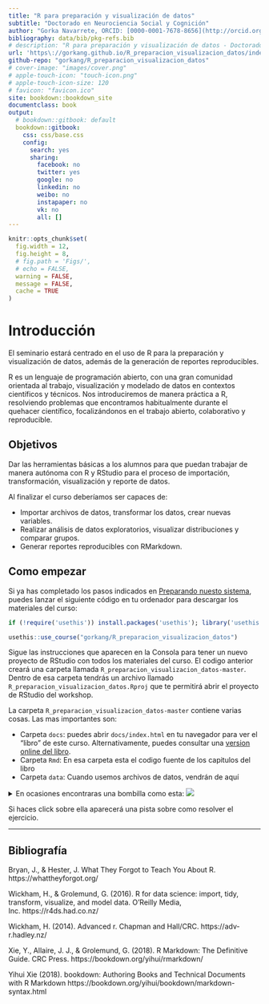```yaml
---
title: "R para preparación y visualización de datos"
subtitle: "Doctorado en Neurociencia Social y Cognición"
author: "Gorka Navarrete, ORCID: [0000-0001-7678-8656](http://orcid.org/0000-0001-7678-8656)"
bibliography: data/bib/pkg-refs.bib
# description: "R para preparación y visualización de datos - Doctorado en Neurociencia y Cognición - Facultad de Psicología - UAI"
url: 'https\://gorkang.github.io/R_preparacion_visualizacion_datos/index.html'
github-repo: "gorkang/R_preparacion_visualizacion_datos"
# cover-image: "images/cover.png"
# apple-touch-icon: "touch-icon.png"
# apple-touch-icon-size: 120
# favicon: "favicon.ico"
site: bookdown::bookdown_site
documentclass: book
output:
  # bookdown::gitbook: default
  bookdown::gitbook:
    css: css/base.css
    config:
      search: yes
      sharing:
        facebook: no
        twitter: yes
        google: no
        linkedin: no
        weibo: no
        instapaper: no
        vk: no
        all: []
---
```


```r



knitr::opts_chunk$set(
  fig.width = 12,
  fig.height = 8,
  # fig.path = 'Figs/',
  # echo = FALSE,
  warning = FALSE,
  message = FALSE,
  cache = TRUE
)

```

# Introducción {-}

El seminario estará centrado en el uso de R para la preparación y visualización de datos, además de la generación de reportes reproducibles. 

R es un lenguaje de programación abierto, con una gran comunidad orientada al trabajo, visualización y modelado de datos en contextos científicos y técnicos. Nos introduciremos de manera práctica a R, resolviendo problemas que encontramos habitualmente durante el quehacer científico, focalizándonos en el trabajo abierto, colaborativo y reproducible.


## Objetivos {-}

Dar las herramientas básicas a los alumnos para que puedan trabajar de manera autónoma con R y RStudio para el proceso de importación, transformación, visualización y reporte de datos. 

Al finalizar el curso deberíamos ser capaces de:  

* Importar archivos de datos, transformar los datos, crear nuevas variables.
* Realizar análisis de datos exploratorios, visualizar distribuciones y comparar grupos.
* Generar reportes reproducibles con RMarkdown.


## Como empezar {-}

Si ya has completado los pasos indicados en [Preparando nuesto sistema](#preparando-sistema), puedes lanzar el siguiente código en tu ordenador para descargar los materiales del curso:  

```r

if (!require('usethis')) install.packages('usethis'); library('usethis')

usethis::use_course("gorkang/R_preparacion_visualizacion_datos")

```

Sigue las instrucciones que aparecen en la Consola para tener un nuevo proyecto de RStudio con todos los materiales del curso. El codigo anterior creará una carpeta llamada `R_preparacion_visualizacion_datos-master`. Dentro de esa carpeta tendrás un archivo llamado `R_preparacion_visualizacion_datos.Rproj` que te permitirá abrir el proyecto de RStudio del workshop.  

La carpeta `R_preparacion_visualizacion_datos-master` contiene varias cosas. Las mas importantes son:  

- Carpeta `docs`: puedes abrir `docs/index.html` en tu navegador para ver el "libro" de este curso. Alternativamente, puedes consultar una [version online del libro](https://gorkang.github.io/R_preparacion_visualizacion_datos/index.html).     
- Carpeta `Rmd`: En esa carpeta esta el codigo fuente de los capitulos del libro  
- Carpeta `data`: Cuando usemos archivos de datos, vendrán de aquí  


<details><summary>En ocasiones encontraras una bombilla como esta: ![](data/images/hint.png)</summary><span style="color: orange;">¡No hagas click en mi sin antes haber intentado resolver el ejercicio sin ayuda!</span></details> Si haces click sobre ella aparecerá una pista sobre como resolver el ejercicio.  

---  


## Bibliografía {.bibliografia -}

Bryan, J., & Hester, J. What They Forgot to Teach You About R. https://whattheyforgot.org/  

Wickham, H., & Grolemund, G. (2016). R for data science: import, tidy, transform, visualize, and model data. O'Reilly Media, Inc. https://r4ds.had.co.nz/  

Wickham, H. (2014). Advanced r. Chapman and Hall/CRC. https://adv-r.hadley.nz/

Xie, Y., Allaire, J. J., & Grolemund, G. (2018). R Markdown: The Definitive Guide. CRC Press. https://bookdown.org/yihui/rmarkdown/  

Yihui Xie (2018). bookdown: Authoring Books and Technical Documents with R Markdown https://bookdown.org/yihui/bookdown/markdown-syntax.html  
